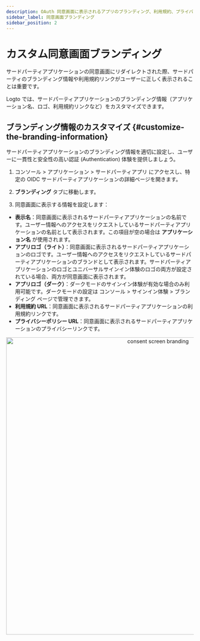 ```yaml
---
description: OAuth 同意画面に表示されるアプリのブランディング、利用規約、プライバシーをカスタマイズし、ユーザーの信頼を構築し認可 (Authorization) を向上させます。
sidebar_label: 同意画面ブランディング
sidebar_position: 2
---
```


# カスタム同意画面ブランディング

サードパーティアプリケーションの同意画面にリダイレクトされた際、サードパーティのブランディング情報や利用規約リンクがユーザーに正しく表示されることは重要です。

Logto では、サードパーティアプリケーションのブランディング情報（アプリケーション名、ロゴ、利用規約リンクなど）をカスタマイズできます。

## ブランディング情報のカスタマイズ \{#customize-the-branding-information}

サードパーティアプリケーションのブランディング情報を適切に設定し、ユーザーに一貫性と安全性の高い認証 (Authentication) 体験を提供しましょう。

1. <CloudLink to="/applications/third-party-applications">
     コンソール > アプリケーション > サードパーティアプリ
   </CloudLink>
   にアクセスし、特定の OIDC サードパーティアプリケーションの詳細ページを開きます。

2. **ブランディング** タブに移動します。

3. 同意画面に表示する情報を設定します：

- **表示名**：同意画面に表示されるサードパーティアプリケーションの名前です。ユーザー情報へのアクセスをリクエストしているサードパーティアプリケーションの名前として表示されます。この項目が空の場合は **アプリケーション名** が使用されます。
- **アプリロゴ（ライト）**：同意画面に表示されるサードパーティアプリケーションのロゴです。ユーザー情報へのアクセスをリクエストしているサードパーティアプリケーションのブランドとして表示されます。サードパーティアプリケーションのロゴとユニバーサルサインイン体験のロゴの両方が設定されている場合、両方が同意画面に表示されます。
- **アプリロゴ（ダーク）**：ダークモードのサインイン体験が有効な場合のみ利用可能です。ダークモードの設定は <CloudLink to="/sign-in-experience/branding">コンソール > サインイン体験 > ブランディング</CloudLink> ページで管理できます。
- **利用規約 URL**：同意画面に表示されるサードパーティアプリケーションの利用規約リンクです。
- **プライバシーポリシー URL**：同意画面に表示されるサードパーティアプリケーションのプライバシーリンクです。

<center>
  <img src="/img/assets/consent-screen-branding.webp" alt="consent screen branding" width="800" />
</center>
